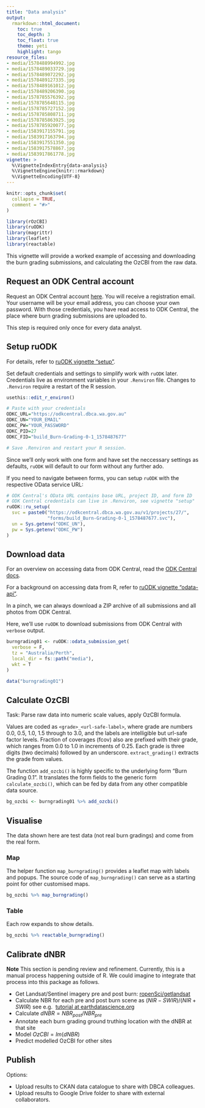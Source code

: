 ```yaml
---
title: "Data analysis"
output: 
  rmarkdown::html_document:
    toc: true
    toc_depth: 3
    toc_float: true
    theme: yeti
    highlight: tango
resource_files:
- media/1578488994992.jpg
- media/1578489033729.jpg
- media/1578489072292.jpg
- media/1578489127335.jpg
- media/1578489161012.jpg
- media/1578489206390.jpg
- media/1578785576392.jpg
- media/1578785648115.jpg
- media/1578785727152.jpg
- media/1578785808711.jpg
- media/1578785863925.jpg
- media/1578785920077.jpg
- media/1583917155791.jpg
- media/1583917163794.jpg
- media/1583917551350.jpg
- media/1583917578867.jpg
- media/1583917861778.jpg
vignette: >
  %\VignetteIndexEntry{data-analysis}
  %\VignetteEngine{knitr::rmarkdown}
  %\VignetteEncoding{UTF-8}
---
```


```r
knitr::opts_chunk$set(
  collapse = TRUE,
  comment = "#>"
)
```

```r
library(rOzCBI)
library(ruODK)
library(magrittr)
library(leaflet)
library(reactable)
```

This vignette will provide a worked example of accessing and downloading the
burn grading submissions, and calculating the OzCBI from the raw data.

## Request an ODK Central account

Request an ODK Central account [here](https://github.com/dbca-wa/rOzCBI/issues).
You will receive a registration email. Your username will be your email address,
you can choose your own password. With those credentials, you have read access
to ODK Central, the place where burn grading submissions are uploaded to.

This step is required only once for every data analyst.

## Setup ruODK
For details, refer to 
[ruODK vignette "setup"](https://dbca-wa.github.io/ruODK/articles/setup.html).

Set default credentials and settings to simplify work with `ruODK` later.
Credentials live as environment variables in your `.Renviron` file.
Changes to `.Renviron` require a restart of the R session.

```r
usethis::edit_r_environ()

# Paste with your credentials
ODKC_URL="https://odkcentral.dbca.wa.gov.au"
ODKC_UN="YOUR_EMAIL"
ODKC_PW="YOUR_PASSWORD"
ODKC_PID=27
ODKC_FID="build_Burn-Grading-0-1_1578487677"

# Save .Renviron and restart your R session.
```

Since we'll only work with one form and have set the neccessary settings as defaults, 
`ruODK` will default to our form without any further ado.

If you need to navigate between forms, you can setup `ruODK` with the
respective OData service URL:

```r
# ODK Central's OData URL contains base URL, project ID, and form ID
# ODK Central credentials can live in .Renviron, see vignette "setup"
ruODK::ru_setup(
  svc = paste0("https://odkcentral.dbca.wa.gov.au/v1/projects/27/",
               "forms/build_Burn-Grading-0-1_1578487677.svc"),
  un = Sys.getenv("ODKC_UN"),
  pw = Sys.getenv("ODKC_PW")
)
```

## Download data
For an overview on accessing data from ODK Central, read the 
[ODK Central docs](https://docs.opendatakit.org/central-submissions/#).

For a background on accessing data from R, refer to 
[ruODK vignette "odata-api"](https://dbca-wa.github.io/ruODK/articles/odata-api.html).

In a pinch, we can always download a ZIP archive of all submissions and all
photos from ODK Central.

Here, we'll use `ruODK` to download submissions from ODK Central with `verbose`
output.

```r
burngrading01 <- ruODK::odata_submission_get(
  verbose = F, 
  tz = "Australia/Perth", 
  local_dir = fs::path("media"), 
  wkt = T
)
```

```r
data("burngrading01")
```

## Calculate OzCBI

Task: Parse raw data into numeric scale values, apply OzCBI formula.

Values are coded as `<grade>_<url-safe-label>`, where grade are numbers 0.0, 0.5,
1.0, 1.5 through to 3.0, and the labels are intelligible but url-safe factor levels. 
Fraction of coverages (fcov) also are prefixed with their grade, which
ranges from 0.0 to 1.0 in increments of 0.25.
Each grade is three digits (two decimals) followed by an underscore.
`extract_grading()` extracts the grade from values.

The function `add_ozcbi()` is highly specific to the underlying form "Burn Grading 0.1".
It translates the form fields to the generic form `calculate_ozcbi()`, which
can be fed by data from any other compatible data source.

```r
bg_ozcbi <- burngrading01 %>% add_ozcbi()
```

## Visualise
The data shown here are test data (not real burn gradings) and 
come from the real form.

### Map
The helper function `map_burngrading()` provides a leaflet map with labels and popups.
The source code of `map_burngrading()` can serve as a starting point for other
customised maps.

```r
bg_ozcbi %>% map_burngrading()
```


### Table
Each row expands to show details.

```r
bg_ozcbi %>% reactable_burngrading()
```

## Calibrate dNBR
**Note** This section is pending review and refinement.
Currently, this is a manual process happening outside of R. We could imagine
to integrate that process into this package as follows.

* Get Landsat/Sentinel imagery pre and post burn: 
  [ropenSci/getlandsat](https://docs.ropensci.org/getlandsat/)
* Calculate NBR for each pre and post burn scene as 
  $(NIR - SWIR) / (NIR + SWIR)$ see e.g. 
  [tutorial at earthdatascience.org](https://www.earthdatascience.org/courses/earth-analytics/multispectral-remote-sensing-data/landsat-data-in-r-geotiff/)
* Calculate $dNBR = NBR_{post} / NBR_{pre}$
* Annotate each burn grading ground truthing location with the dNBR at that site
* Model $OzCBI = lm(dNBR)$
* Predict modelled OzCBI for other sites

## Publish

Options:

* Upload results to CKAN data catalogue to share with DBCA colleagues.
* Upload results to Google Drive folder to share with external collaborators.
